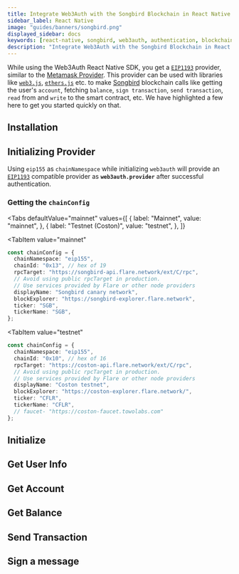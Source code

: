 ```yaml
---
title: Integrate Web3Auth with the Songbird Blockchain in React Native
sidebar_label: React Native
image: "guides/banners/songbird.png"
displayed_sidebar: docs
keywords: [react-native, songbird, web3auth, authentication, blockchain]
description: "Integrate Web3Auth with the Songbird Blockchain in React Native | Documentation - Web3Auth"
---
```



<SEO
  title="Integrate Web3Auth with the Songbird Blockchain in React Native"
  description="Integrate Web3Auth with the Songbird Blockchain in React Native | Documentation - Web3Auth"
  image="https://web3auth.io/docs/guides/banners/songbird.png"
  slug="/connect-blockchain/evm/songbird/react-native"
/>

While using the Web3Auth React Native SDK, you get a [`EIP1193`](https://eips.ethereum.org/EIPS/eip-1193) provider, similar to the
[Metamask Provider](https://docs.metamask.io/guide/ethereum-provider.html). This provider can be used with libraries like
[`web3.js`](https://web3js.readthedocs.io/en/v1.2.8/getting-started.html), [`ethers.js`](https://docs.ethers.io/v5/getting-started/) etc. to make
[Songbird](https://www.flare.network) blockchain calls like getting the user's `account`, fetching `balance`, `sign transaction`, `send transaction`,
`read` from and `write` to the smart contract, etc. We have highlighted a few here to get you started quickly on that.

## Installation

<InstallationSnippet />

## Initializing Provider

Using `eip155` as `chainNamespace` while initializing `web3auth` will provide an [`EIP1193`](https://eips.ethereum.org/EIPS/eip-1193) compatible
provider as **`web3auth.provider`** after successful authentication.

### Getting the `chainConfig`

<Tabs
 defaultValue="mainnet"
  values={[
    { label: "Mainnet", value: "mainnet", },
    { label: "Testnet (Coston)", value: "testnet", },
  ]}
>
<TabItem
  value="mainnet"
>

```typescript
const chainConfig = {
  chainNamespace: "eip155",
  chainId: "0x13", // hex of 19
  rpcTarget: "https://songbird-api.flare.network/ext/C/rpc",
  // Avoid using public rpcTarget in production.
  // Use services provided by Flare or other node providers
  displayName: "Songbird canary network",
  blockExplorer: "https://songbird-explorer.flare.network",
  ticker: "SGB",
  tickerName: "SGB",
};
```

</TabItem>

<TabItem
  value="testnet"
>

```typescript
const chainConfig = {
  chainNamespace: "eip155",
  chainId: "0x10", // hex of 16
  rpcTarget: "https://coston-api.flare.network/ext/C/rpc",
  // Avoid using public rpcTarget in production.
  // Use services provided by Flare or other node providers
  displayName: "Coston testnet",
  blockExplorer: "https://coston-explorer.flare.network/",
  ticker: "CFLR",
  tickerName: "CFLR",
  // faucet- "https://coston-faucet.towolabs.com"
};
```

</TabItem>
</Tabs>

## Initialize

<InitialisationSnippet />

## Get User Info

<UserInfoSnippet />

## Get Account

<GetAccountSnippet />

## Get Balance

<GetBalanceSnippet />

## Send Transaction

<SendTransactionSnippet />

## Sign a message

<SignMessageSnippet />

